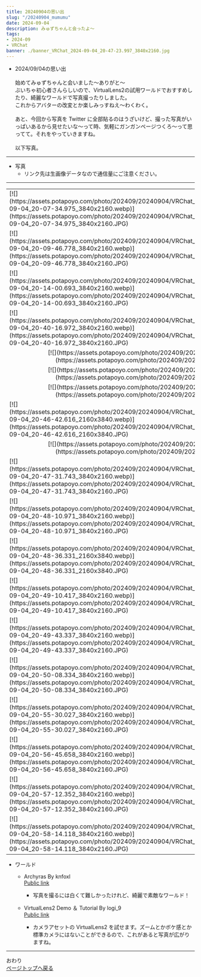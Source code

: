 ---
title: 20240904の思い出
slug: "/20240904_mumumu"
date: 2024-09-04
description: みゅずちゃんと会ったよ～
tags:
- 2024-09
- VRChat
banner: ./banner_VRChat_2024-09-04_20-47-23.997_3840x2160.jpg
---

+ 2024/09/04の思い出\
\
始めてみゅずちゃんと会いました～ありがと～\
ぶいちゃ初心者さんらしいので、VirtualLens2の試用ワールドでおすすめしたり、綺麗なワールドで写真撮ったりしました。\
これからアバターの改変とか楽しみっすねえ〜わくわく。\
\
あと、今回から写真を Twitter に全部貼るのはうざいけど、撮った写真がいっぱいあるから見せたいな～って時、気軽にガンガンページつくろ〜って思ってて。それをやっていきますね。\
\
以下写真。

------------------------------
+ 写真
  + リンク先は生画像データなので通信量にご注意ください。
------------------------------
<table>
  <tr>
    <td>
      [![](https://assets.potapoyo.com/photo/202409/20240904/VRChat_2024-09-04_20-07-34.975_3840x2160.webp)](https://assets.potapoyo.com/photo/202409/20240904/VRChat_2024-09-04_20-07-34.975_3840x2160.JPG)
    </td>
    <td>
      [![](https://assets.potapoyo.com/photo/202409/20240904/VRChat_2024-09-04_20-09-19.808_3840x2160.webp)](https://assets.potapoyo.com/photo/202409/20240904/VRChat_2024-09-04_20-09-19.808_3840x2160.JPG)
    </td>
  </tr>
  <tr>
    <td>
      [![](https://assets.potapoyo.com/photo/202409/20240904/VRChat_2024-09-04_20-09-46.778_3840x2160.webp)](https://assets.potapoyo.com/photo/202409/20240904/VRChat_2024-09-04_20-09-46.778_3840x2160.JPG)
    </td>
    <td>
      [![](https://assets.potapoyo.com/photo/202409/20240904/VRChat_2024-09-04_20-13-41.043_3840x2160.webp)](https://assets.potapoyo.com/photo/202409/20240904/VRChat_2024-09-04_20-13-41.043_3840x2160.JPG)
    </td>
  </tr>
  <tr>
    <td>
      [![](https://assets.potapoyo.com/photo/202409/20240904/VRChat_2024-09-04_20-14-00.693_3840x2160.webp)](https://assets.potapoyo.com/photo/202409/20240904/VRChat_2024-09-04_20-14-00.693_3840x2160.JPG)
    </td>
    <td>
      [![](https://assets.potapoyo.com/photo/202409/20240904/VRChat_2024-09-04_20-14-43.496_3840x2160.webp)](https://assets.potapoyo.com/photo/202409/20240904/VRChat_2024-09-04_20-14-43.496_3840x2160.JPG)
    </td>
  </tr>
  <tr>
    <td>
      [![](https://assets.potapoyo.com/photo/202409/20240904/VRChat_2024-09-04_20-40-16.972_3840x2160.webp)](https://assets.potapoyo.com/photo/202409/20240904/VRChat_2024-09-04_20-40-16.972_3840x2160.JPG)
    </td>
    <td>
      [![](https://assets.potapoyo.com/photo/202409/20240904/VRChat_2024-09-04_20-27-26.551_3840x2160.webp)](https://assets.potapoyo.com/photo/202409/20240904/VRChat_2024-09-04_20-27-26.551_3840x2160.JPG)
    </td>
  </tr>
  <tr>
    <td colspan="2">
      <div align="center">
        [![](https://assets.potapoyo.com/photo/202409/20240904/VRChat_2024-09-04_20-27-58.627_3840x2160.webp)](https://assets.potapoyo.com/photo/202409/20240904/VRChat_2024-09-04_20-27-58.627_3840x2160.JPG)
      </div>
    </td>
  </tr>
  <tr>
    <td colspan="2">
      <div align="center">
        [![](https://assets.potapoyo.com/photo/202409/20240904/VRChat_2024-09-04_20-45-37.804_3840x2160.webp)](https://assets.potapoyo.com/photo/202409/20240904/VRChat_2024-09-04_20-45-37.804_3840x2160.JPG)
      </div>
    </td>
  </tr>
  <tr>
    <td colspan="2">
      <div align="center">
        [![](https://assets.potapoyo.com/photo/202409/20240904/VRChat_2024-09-04_20-46-15.797_3840x2160.webp)](https://assets.potapoyo.com/photo/202409/20240904/VRChat_2024-09-04_20-46-15.797_3840x2160.JPG)
      </div>
    </td>
  </tr>
  <tr>
    <td>
      [![](https://assets.potapoyo.com/photo/202409/20240904/VRChat_2024-09-04_20-46-42.616_2160x3840.webp)](https://assets.potapoyo.com/photo/202409/20240904/VRChat_2024-09-04_20-46-42.616_2160x3840.JPG)
    </td>
    <td>
      [![](https://assets.potapoyo.com/photo/202409/20240904/VRChat_2024-09-04_20-47-07.579_2160x3840.webp)](https://assets.potapoyo.com/photo/202409/20240904/VRChat_2024-09-04_20-47-07.579_2160x3840.JPG)
    </td>
  </tr>
  <tr>
    <td colspan="2">
      <div align="center">
        [![](https://assets.potapoyo.com/photo/202409/20240904/VRChat_2024-09-04_20-47-23.997_3840x2160.webp)](https://assets.potapoyo.com/photo/202409/20240904/VRChat_2024-09-04_20-47-23.997_3840x2160.JPG)
      </div>
    </td>
  </tr>
  <tr>
    <td>
      [![](https://assets.potapoyo.com/photo/202409/20240904/VRChat_2024-09-04_20-47-31.743_3840x2160.webp)](https://assets.potapoyo.com/photo/202409/20240904/VRChat_2024-09-04_20-47-31.743_3840x2160.JPG)
    </td>
    <td>
      [![](https://assets.potapoyo.com/photo/202409/20240904/VRChat_2024-09-04_20-47-38.143_3840x2160.webp)](https://assets.potapoyo.com/photo/202409/20240904/VRChat_2024-09-04_20-47-38.143_3840x2160.JPG)
    </td>
  </tr>
  <tr>
    <td>
      [![](https://assets.potapoyo.com/photo/202409/20240904/VRChat_2024-09-04_20-48-10.971_3840x2160.webp)](https://assets.potapoyo.com/photo/202409/20240904/VRChat_2024-09-04_20-48-10.971_3840x2160.JPG)
    </td>
    <td>
      [![](https://assets.potapoyo.com/photo/202409/20240904/VRChat_2024-09-04_20-48-18.258_3840x2160.webp)](https://assets.potapoyo.com/photo/202409/20240904/VRChat_2024-09-04_20-48-18.258_3840x2160.JPG)
    </td>
  </tr>
  <tr>
    <td>
      [![](https://assets.potapoyo.com/photo/202409/20240904/VRChat_2024-09-04_20-48-36.331_2160x3840.webp)](https://assets.potapoyo.com/photo/202409/20240904/VRChat_2024-09-04_20-48-36.331_2160x3840.JPG)
    </td>
    <td>
      [![](https://assets.potapoyo.com/photo/202409/20240904/VRChat_2024-09-04_20-48-39.848_2160x3840.webp)](https://assets.potapoyo.com/photo/202409/20240904/VRChat_2024-09-04_20-48-39.848_2160x3840.JPG)
    </td>
  </tr>
  <tr>
    <td>
      [![](https://assets.potapoyo.com/photo/202409/20240904/VRChat_2024-09-04_20-49-10.417_3840x2160.webp)](https://assets.potapoyo.com/photo/202409/20240904/VRChat_2024-09-04_20-49-10.417_3840x2160.JPG)
    </td>
    <td>
      [![](https://assets.potapoyo.com/photo/202409/20240904/VRChat_2024-09-04_20-49-17.449_3840x2160.webp)](https://assets.potapoyo.com/photo/202409/20240904/VRChat_2024-09-04_20-49-17.449_3840x2160.JPG)
    </td>
  </tr>
  <tr>
    <td>
      [![](https://assets.potapoyo.com/photo/202409/20240904/VRChat_2024-09-04_20-49-43.337_3840x2160.webp)](https://assets.potapoyo.com/photo/202409/20240904/VRChat_2024-09-04_20-49-43.337_3840x2160.JPG)
    </td>
    <td>
      [![](https://assets.potapoyo.com/photo/202409/20240904/VRChat_2024-09-04_20-50-03.063_3840x2160.webp)](https://assets.potapoyo.com/photo/202409/20240904/VRChat_2024-09-04_20-50-03.063_3840x2160.JPG)
    </td>
  </tr>
  <tr>
    <td>
      [![](https://assets.potapoyo.com/photo/202409/20240904/VRChat_2024-09-04_20-50-08.334_3840x2160.webp)](https://assets.potapoyo.com/photo/202409/20240904/VRChat_2024-09-04_20-50-08.334_3840x2160.JPG)
    </td>
    <td>
      [![](https://assets.potapoyo.com/photo/202409/20240904/VRChat_2024-09-04_20-55-03.879_3840x2160.webp)](https://assets.potapoyo.com/photo/202409/20240904/VRChat_2024-09-04_20-55-03.879_3840x2160.JPG)
    </td>
  </tr>
  <tr>
    <td>
      [![](https://assets.potapoyo.com/photo/202409/20240904/VRChat_2024-09-04_20-55-30.027_3840x2160.webp)](https://assets.potapoyo.com/photo/202409/20240904/VRChat_2024-09-04_20-55-30.027_3840x2160.JPG)
    </td>
    <td>
      [![](https://assets.potapoyo.com/photo/202409/20240904/VRChat_2024-09-04_20-55-53.845_3840x2160.webp)](https://assets.potapoyo.com/photo/202409/20240904/VRChat_2024-09-04_20-55-53.845_3840x2160.JPG)
    </td>
  </tr>
  <tr>
    <td>
      [![](https://assets.potapoyo.com/photo/202409/20240904/VRChat_2024-09-04_20-56-45.658_3840x2160.webp)](https://assets.potapoyo.com/photo/202409/20240904/VRChat_2024-09-04_20-56-45.658_3840x2160.JPG)
    </td>
    <td>
      [![](https://assets.potapoyo.com/photo/202409/20240904/VRChat_2024-09-04_20-57-06.918_3840x2160.webp)](https://assets.potapoyo.com/photo/202409/20240904/VRChat_2024-09-04_20-57-06.918_3840x2160.JPG)
    </td>
  </tr>
  <tr>
    <td>
      [![](https://assets.potapoyo.com/photo/202409/20240904/VRChat_2024-09-04_20-57-12.352_3840x2160.webp)](https://assets.potapoyo.com/photo/202409/20240904/VRChat_2024-09-04_20-57-12.352_3840x2160.JPG)
    </td>
    <td>
      [![](https://assets.potapoyo.com/photo/202409/20240904/VRChat_2024-09-04_20-57-15.037_3840x2160.webp)](https://assets.potapoyo.com/photo/202409/20240904/VRChat_2024-09-04_20-57-15.037_3840x2160.JPG)
    </td>
  </tr>
  <tr>
    <td>
      [![](https://assets.potapoyo.com/photo/202409/20240904/VRChat_2024-09-04_20-58-14.118_3840x2160.webp)](https://assets.potapoyo.com/photo/202409/20240904/VRChat_2024-09-04_20-58-14.118_3840x2160.JPG)
    </td>
    <td>
      [![](https://assets.potapoyo.com/photo/202409/20240904/VRChat_2024-09-04_20-59-39.398_3840x2160.webp)](https://assets.potapoyo.com/photo/202409/20240904/VRChat_2024-09-04_20-59-39.398_3840x2160.JPG)
    </td>
  </tr>
</table>

+ ワールド
  + Archyras By knfoxl\
  [Public link](https://vrchat.com/home/launch?worldId=wrld_4c272b39-077a-4a4a-ba47-96b21dcb0bf3)
    + 写真を撮るには白くて難しかったけれど、綺麗で素敵なワールド！

  + VirtualLens2 Demo ＆ Tutorial By logi_9\
  [Public link](https://vrchat.com/home/launch?worldId=wrld_ff54f3ca-4aa7-411b-8fe3-2d608e7edff9)
    + カメラアセットの VirtualLens2 を試せます。ズームとかボケ感とか標準カメラにはないことができるので、これがあると写真が広がりますね。

------------------------------

おわり\
<a href="#">ページトップへ戻る</a>